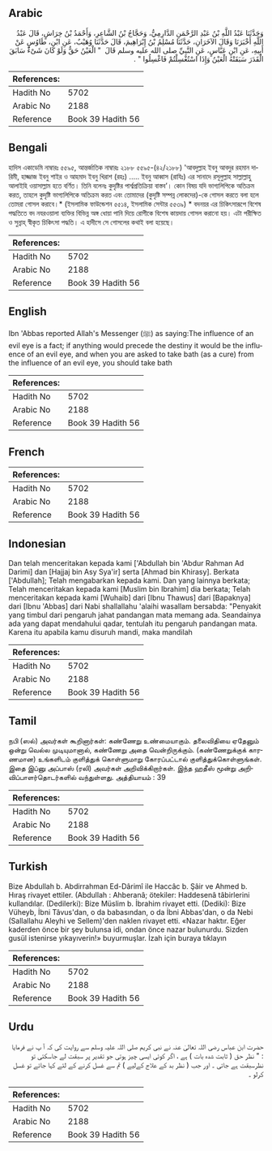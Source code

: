 ## Arabic


<div dir="rtl" lang="ar" style={{fontSize:'larger',backgroundColor:'#f8f9fa',padding:20}}>
وَحَدَّثَنَا عَبْدُ اللَّهِ بْنُ عَبْدِ الرَّحْمَنِ الدَّارِمِيُّ، وَحَجَّاجُ بْنُ الشَّاعِرِ، وَأَحْمَدُ بْنُ خِرَاشٍ، قَالَ عَبْدُ اللَّهِ أَخْبَرَنَا وَقَالَ الآخَرَانِ، حَدَّثَنَا مُسْلِمُ بْنُ إِبْرَاهِيمَ، قَالَ حَدَّثَنَا وُهَيْبٌ، عَنِ ابْنِ، طَاوُسٍ عَنْ أَبِيهِ، عَنِ ابْنِ عَبَّاسٍ، عَنِ النَّبِيِّ صلى الله عليه وسلم قَالَ ‏ "‏ الْعَيْنُ حَقٌّ وَلَوْ كَانَ شَىْءٌ سَابَقَ الْقَدَرَ سَبَقَتْهُ الْعَيْنُ وَإِذَا اسْتُغْسِلْتُمْ فَاغْسِلُوا ‏"‏ ‏.‏
</div>
<div style={{backgroundColor:'#f8f9fa',padding:20, marginBottom: 10}}><table> <thead> <tr> <th>References:</th> <th></th> </tr> </thead> <tbody><tr><td>Hadith No</td><td>5702</td></tr><tr><td>Arabic No</td><td>2188</td></tr><tr><td>Reference</td><td>Book 39 Hadith 56</td></tr></tbody></table></div>

## Bengali


<div dir="ltr" lang="bn" style={{fontSize:'larger',backgroundColor:'#f8f9fa',padding:20}}>
হাদিস একাডেমি নাম্বারঃ ৫৫৯৫, আন্তর্জাতিক নাম্বারঃ ২১৮৮ ৫৫৯৫-(৪২/২১৮৮) 'আবদুল্লাহ ইবনু আবদুর রহমান দারিমী, হাজ্জাজ ইবনু শাইর ও আহমাদ ইবনু খিরাশ (রহঃ) ..... ইবনু আব্বাস (রাযিঃ) এর সানাদে রসূলুল্লাহ সাল্লাল্লাহু আলাইহি ওয়াসাল্লাম হতে বর্ণিত। তিনি বলেনঃ কুদৃষ্টির পার্শ্বপ্রতিক্রিয়া বাস্তব’। কোন বিষয় যদি ভাগ্যলিপিকে অতিক্রম করত, তাহলে কুদৃষ্টি ভাগ্যলিপিকে অতিক্রম করত এবং তোমাদের (কুদৃষ্টি সম্পন্ন লোকদের)-কে গোসল করতে বলা হলে তোমরা গোসল করাবে।* (ইসলামিক ফাউন্ডেশন ৫৫১৪, ইসলামিক সেন্টার ৫৫৩৯) * বদনয়র এর চিকিৎসারূপে বিশেষ পদ্ধতিতে বদ নযরওয়ালা ব্যক্তির বিভিন্ন অঙ্গ ধোয়া পানি দিয়ে রোগীকে বিশেষ কায়দায় গোসল করানো হয়। এটা পরীক্ষিত ও সুন্নাহ্ স্বীকৃত চিকিৎসা পদ্ধতি। এ হাদীসে সে গোসলের কথাই বলা হয়েছে।
</div>
<div style={{backgroundColor:'#f8f9fa',padding:20, marginBottom: 10}}><table> <thead> <tr> <th>References:</th> <th></th> </tr> </thead> <tbody><tr><td>Hadith No</td><td>5702</td></tr><tr><td>Arabic No</td><td>2188</td></tr><tr><td>Reference</td><td>Book 39 Hadith 56</td></tr></tbody></table></div>

## English


<div dir="ltr" lang="en" style={{fontSize:'larger',backgroundColor:'#f8f9fa',padding:20}}>
Ibn 'Abbas reported Allah's Messenger (ﷺ) as saying:The influence of an evil eye is a fact; if anything would precede the destiny it would be the influence of an evil eye, and when you are asked to take bath (as a cure) from the influence of an evil eye, you should take bath
</div>
<div style={{backgroundColor:'#f8f9fa',padding:20, marginBottom: 10}}><table> <thead> <tr> <th>References:</th> <th></th> </tr> </thead> <tbody><tr><td>Hadith No</td><td>5702</td></tr><tr><td>Arabic No</td><td>2188</td></tr><tr><td>Reference</td><td>Book 39 Hadith 56</td></tr></tbody></table></div>

## French


<div dir="ltr" lang="fr" style={{fontSize:'larger',backgroundColor:'#f8f9fa',padding:20}}>

</div>
<div style={{backgroundColor:'#f8f9fa',padding:20, marginBottom: 10}}><table> <thead> <tr> <th>References:</th> <th></th> </tr> </thead> <tbody><tr><td>Hadith No</td><td>5702</td></tr><tr><td>Arabic No</td><td>2188</td></tr><tr><td>Reference</td><td>Book 39 Hadith 56</td></tr></tbody></table></div>

## Indonesian


<div dir="ltr" lang="id" style={{fontSize:'larger',backgroundColor:'#f8f9fa',padding:20}}>
Dan telah menceritakan kepada kami ['Abdullah bin 'Abdur Rahman Ad Darimi] dan [Hajjaj bin Asy Sya'ir] serta [Ahmad bin Khirasy]. Berkata ['Abdullah]; Telah mengabarkan kepada kami. Dan yang lainnya berkata; Telah menceritakan kepada kami [Muslim bin Ibrahim] dia berkata; Telah menceritakan kepada kami [Wuhaib] dari [Ibnu Thawus] dari [Bapaknya] dari [Ibnu 'Abbas] dari Nabi shallallahu 'alaihi wasallam bersabda: "Penyakit yang timbul dari pengaruh jahat pandangan mata memang ada. Seandainya ada yang dapat mendahului qadar, tentulah itu pengaruh pandangan mata. Karena itu apabila kamu disuruh mandi, maka mandilah
</div>
<div style={{backgroundColor:'#f8f9fa',padding:20, marginBottom: 10}}><table> <thead> <tr> <th>References:</th> <th></th> </tr> </thead> <tbody><tr><td>Hadith No</td><td>5702</td></tr><tr><td>Arabic No</td><td>2188</td></tr><tr><td>Reference</td><td>Book 39 Hadith 56</td></tr></tbody></table></div>

## Tamil


<div dir="ltr" lang="ta" style={{fontSize:'larger',backgroundColor:'#f8f9fa',padding:20}}>
நபி (ஸல்) அவர்கள் கூறினார்கள்: கண்ணேறு உண்மையாகும். தலைவிதியை ஏதேனும் ஒன்று வெல்ல முடியுமானால், கண்ணேறு அதை வென்றிருக்கும். (கண்ணேறுக்குக் காரணமான) உங்களிடம் குளித்துக் கொள்ளுமாறு கோரப்பட்டால் குளித்துக்கொள்ளுங்கள். இதை இப்னு அப்பாஸ் (ரலி) அவர்கள் அறிவிக்கிறார்கள். இந்த ஹதீஸ் மூன்று அறிவிப்பாளர்தொடர்களில் வந்துள்ளது. அத்தியாயம் : 39
</div>
<div style={{backgroundColor:'#f8f9fa',padding:20, marginBottom: 10}}><table> <thead> <tr> <th>References:</th> <th></th> </tr> </thead> <tbody><tr><td>Hadith No</td><td>5702</td></tr><tr><td>Arabic No</td><td>2188</td></tr><tr><td>Reference</td><td>Book 39 Hadith 56</td></tr></tbody></table></div>

## Turkish


<div dir="ltr" lang="tr" style={{fontSize:'larger',backgroundColor:'#f8f9fa',padding:20}}>
Bize Abdullah b. Abdirrahman Ed-Dârimî ile Haccâc b. Şâir ve Ahmed b. Hıraş rivayet ettiler. (Abdullah : Ahberanâ; ötekiler: Haddesenâ tâbirlerini kullandılar. (Dedilerki): Bize Müslim b. İbrahim rivayet etti. (Dediki): Bize Vüheyb, İbni Tâvus'dan, o da babasından, o da İbni Abbas'dan, o da Nebi (Sallallahu Aleyhi ve Sellem)'den naklen rivayet etti. «Nazar haktır. Eğer kaderden önce bir şey bulunsa idi, ondan önce nazar bulunurdu. Sizden gusül istenirse yıkayıverin!» buyurmuşlar. İzah için buraya tıklayın
</div>
<div style={{backgroundColor:'#f8f9fa',padding:20, marginBottom: 10}}><table> <thead> <tr> <th>References:</th> <th></th> </tr> </thead> <tbody><tr><td>Hadith No</td><td>5702</td></tr><tr><td>Arabic No</td><td>2188</td></tr><tr><td>Reference</td><td>Book 39 Hadith 56</td></tr></tbody></table></div>

## Urdu


<div dir="rtl" lang="ur" style={{fontSize:'larger',backgroundColor:'#f8f9fa',padding:20}}>
حضرت ابن عباس رضی اللہ تعالیٰ عنہ نے نبی کریم صلی اللہ علیہ وسلم سے روایت کی کہ آ پ نے فرمایا : " نظر حق ( ثابت شدہ بات ) ہے ، اگر کوئی ایسی چیز ہوتی جو تقدیر پر سبقت لے جاسکتی تو نظرسبقت ہے جاتی ۔ اور جب ( نظر بد کے علاج کےلیے ) تم سے غسل کرنے کے لئے کہا جائے تو غسل کرلو ۔
</div>
<div style={{backgroundColor:'#f8f9fa',padding:20, marginBottom: 10}}><table> <thead> <tr> <th>References:</th> <th></th> </tr> </thead> <tbody><tr><td>Hadith No</td><td>5702</td></tr><tr><td>Arabic No</td><td>2188</td></tr><tr><td>Reference</td><td>Book 39 Hadith 56</td></tr></tbody></table></div>